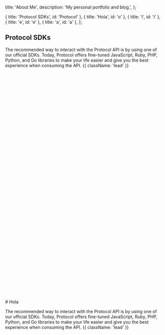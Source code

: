 
  title: 'About Me',
  description: 'My personal portfolio and blog.',
};

  { title: 'Protocol SDKs', id: 'Protocol' },
  { title: 'Hola', id: 'o' },
  { title: 'i', id: 'i' },
  { title: 'e', id: 'e' },
  { title: 'a', id: 'a' },
];

<Section id="Protocol">

# Protocol SDKs

The recommended way to interact with the Protocol API is by using one of our official SDKs. Today, Protocol offers fine-tuned JavaScript, Ruby, PHP, Python, and Go libraries to make your life easier and give you the best experience when consuming the API. {{ className: 'lead' }}

</Section>
<br/>
<br/>
<br/>
<br/>
<br/>
<br/>
<br/>
<br/>
<br/>
<br/>
<br/>
<br/>
<br/>
<br/>
<br/>
<br/>
<br/>
<br/>
<br/>
<br/>
<br/>
<br/>
<br/>
<br/>
<br/>
<br/>
<br/>
<br/>
<br/>
<br/>
<br/>
<br/>
<br/>
<br/>
<br/>
<br/>
<br/>
<br/>
<br/>
<br/>
<br/>
<br/>
<br/>
<Section id="Hola">
# Hola

The recommended way to interact with the Protocol API is by using one of our official SDKs. Today, Protocol offers fine-tuned JavaScript, Ruby, PHP, Python, and Go libraries to make your life easier and
give you the best experience when consuming the API. {{ className: 'lead' }}

</Section>
